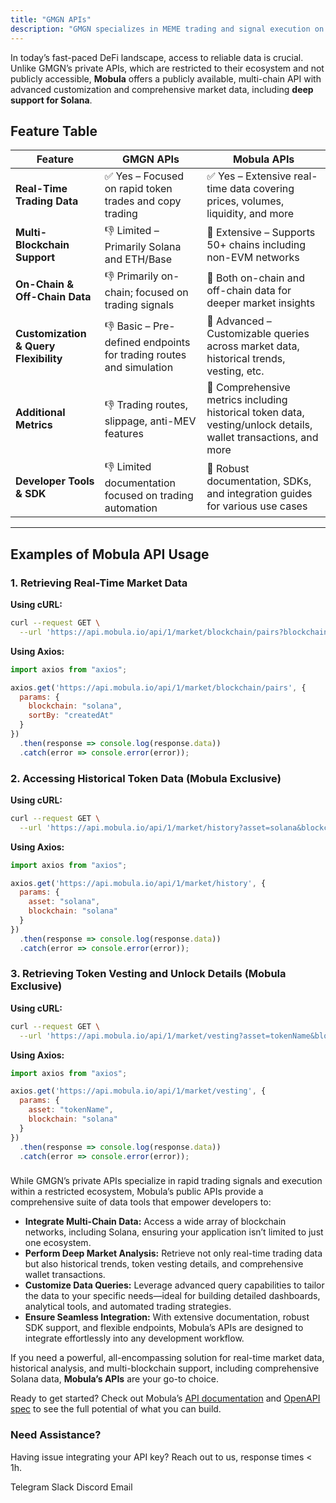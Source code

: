 ```yaml
---
title: "GMGN APIs"
description: "GMGN specializes in MEME trading and signal execution on Solana/ETH/Base, but **its APIs are not publicly available.** In contrast, Mobula provides an open, multi-chain API with real-time data, historical insights, and advanced customization, making it the go-to choice for developers."
---
```


In today’s fast-paced DeFi landscape, access to reliable data is crucial. Unlike GMGN’s private APIs, which are restricted to their ecosystem and not publicly accessible, **Mobula** offers a publicly available, multi-chain API with advanced customization and comprehensive market data, including **deep support for Solana**.

## Feature Table

| **Feature** | **GMGN APIs** | **Mobula APIs** |
| --- | --- | --- |
| **Real-Time Trading Data** | ✅ Yes – Focused on rapid token trades and copy trading | ✅ Yes – Extensive real-time data covering prices, volumes, liquidity, and more |
| **Multi-Blockchain Support** | 👎 Limited – Primarily Solana and ETH/Base | 🌟 Extensive – Supports 50+ chains including non-EVM networks |
| **On-Chain & Off-Chain Data** | 👎 Primarily on-chain; focused on trading signals | 🌟 Both on-chain and off-chain data for deeper market insights |
| **Customization & Query Flexibility** | 👎 Basic – Pre-defined endpoints for trading routes and simulation | 🌟 Advanced – Customizable queries across market data, historical trends, vesting, etc. |
| **Additional Metrics** | 👎 Trading routes, slippage, anti-MEV features | 🌟 Comprehensive metrics including historical token data, vesting/unlock details, wallet transactions, and more |
| **Developer Tools & SDK** | 👎 Limited documentation focused on trading automation | 🌟 Robust documentation, SDKs, and integration guides for various use cases |

---

## Examples of Mobula API Usage

### 1. Retrieving Real-Time Market Data

**Using cURL:**

```bash
curl --request GET \
  --url 'https://api.mobula.io/api/1/market/blockchain/pairs?blockchain=solana&sortBy=createdAt'
```

**Using Axios:**

```jsx
import axios from "axios";

axios.get('https://api.mobula.io/api/1/market/blockchain/pairs', {
  params: {
    blockchain: "solana",
    sortBy: "createdAt"
  }
})
  .then(response => console.log(response.data))
  .catch(error => console.error(error));
```

### 2. Accessing Historical Token Data (Mobula Exclusive)

**Using cURL:**

```bash
curl --request GET \
  --url 'https://api.mobula.io/api/1/market/history?asset=solana&blockchain=solana'
```

**Using Axios:**

```jsx
import axios from "axios";

axios.get('https://api.mobula.io/api/1/market/history', {
  params: {
    asset: "solana",
    blockchain: "solana"
  }
})
  .then(response => console.log(response.data))
  .catch(error => console.error(error));
```

### 3. Retrieving Token Vesting and Unlock Details (Mobula Exclusive)

**Using cURL:**

```bash
curl --request GET \
  --url 'https://api.mobula.io/api/1/market/vesting?asset=tokenName&blockchain=ethereum'
```

**Using Axios:**

```jsx
import axios from "axios";

axios.get('https://api.mobula.io/api/1/market/vesting', {
  params: {
    asset: "tokenName",
    blockchain: "solana"
  }
})
  .then(response => console.log(response.data))
  .catch(error => console.error(error));
```

###  
###  
###  

While GMGN’s private APIs specialize in rapid trading signals and execution within a restricted ecosystem, Mobula’s public APIs provide a comprehensive suite of data tools that empower developers to:

- **Integrate Multi-Chain Data:** Access a wide array of blockchain networks, including Solana, ensuring your application isn’t limited to just one ecosystem.
- **Perform Deep Market Analysis:** Retrieve not only real-time trading data but also historical trends, token vesting details, and comprehensive wallet transactions.
- **Customize Data Queries:** Leverage advanced query capabilities to tailor the data to your specific needs—ideal for building detailed dashboards, analytical tools, and automated trading strategies.
- **Ensure Seamless Integration:** With extensive documentation, robust SDK support, and flexible endpoints, Mobula’s APIs are designed to integrate effortlessly into any development workflow.


If you need a powerful, all-encompassing solution for real-time market data, historical analysis, and multi-blockchain support, including comprehensive Solana data, **Mobula’s APIs** are your go-to choice.

Ready to get started? Check out Mobula’s [API documentation](https://docs.mobula.io/) and [OpenAPI spec](https://github.com/MobulaFi/mobula-api-docs/blob/main/rest-api-reference/openapi.yaml) to see the full potential of what you can build.

### Need Assistance?

Having issue integrating your API key? Reach out to us, response times < 1h.

<CardGroup>
  <Card title="Support" icon="Telegram" href="https://t.me/MobulaConnectBot">
    Telegram
  </Card>
  <Card title="Support" icon="Slack" href="https://join.slack.com/t/mobulaapi/shared_invite/zt-29zrrpjnl-I0tyD73sy7zKy8q~KLL3Ug">
    Slack
  </Card>
  <Card title="Support" icon="Discord" href="https://discord.gg/JVT7xKm3AD">
    Discord
  </Card>
  <Card title="Email Support" icon="envelope" href="mailto:contact@mobulalabs.org">
    Email
  </Card>
</CardGroup>
